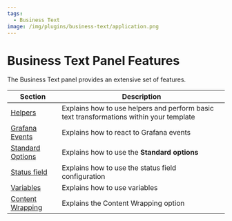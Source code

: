 ```yaml
---
tags:
  - Business Text
image: /img/plugins/business-text/application.png
---
```


# Business Text Panel Features

The Business Text panel provides an extensive set of features.

| Section                         | Description                                                                             |
| ------------------------------- | --------------------------------------------------------------------------------------- |
| [Helpers](../helpers)           | Explains how to use helpers and perform basic text transformations within your template |
| [Grafana Events](../eventbus)   | Explains how to react to Grafana events                                                 |
| [Standard Options](../standard) | Explains how to use the **Standard options**                                            |
| [Status field](../status)       | Explains how to use the status field configuration                                      |
| [Variables](../variables)       | Explains how to use variables                                                           |
| [Content Wrapping](../wrap)     | Explains the Content Wrapping option                                                    |
